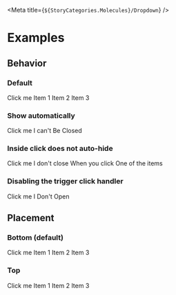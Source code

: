 
<Meta title={`${StoryCategories.Molecules}/Dropdown`} />

<DropdownDocs />

# Examples

## Behavior

### Default

<Canvas>
    <div class="flex justify-center items-start h-48">
        <p-dropdown>
            <p-button variant="secondary" slot="trigger">
                Click me
            </p-button>
            <slot slot="items">
                <p-dropdown-menu-item>Item 1</p-dropdown-menu-item>
                <p-dropdown-menu-item>Item 2</p-dropdown-menu-item>
                <p-dropdown-menu-item>Item 3</p-dropdown-menu-item>
            </slot>
        </p-dropdown>
    </div>
</Canvas>

### Show automatically

<Canvas>
    <div class="flex justify-center items-start h-48">
        <p-dropdown show>
            <p-button variant="secondary" slot="trigger">
                Click me
            </p-button>
            <slot slot="items">
                <p-dropdown-menu-item>I can't</p-dropdown-menu-item>
                <p-dropdown-menu-item>Be</p-dropdown-menu-item>
                <p-dropdown-menu-item>Closed</p-dropdown-menu-item>
            </slot>
        </p-dropdown>
    </div>
</Canvas>

### Inside click does not auto-hide

<Canvas>
    <div class="flex justify-center items-start h-48">
        <p-dropdown inside-click>
            <p-button variant="secondary" slot="trigger">
                Click me
            </p-button>
            <slot slot="items">
                <p-dropdown-menu-item>I don't close</p-dropdown-menu-item>
                <p-dropdown-menu-item>When you click</p-dropdown-menu-item>
                <p-dropdown-menu-item>One of the items</p-dropdown-menu-item>
            </slot>
        </p-dropdown>
    </div>
</Canvas>

### Disabling the trigger click handler

<Canvas>
    <div class="flex justify-center items-start h-48">
        <p-dropdown disable-trigger-click>
            <p-button variant="secondary" slot="trigger">
                Click me
            </p-button>
            <slot slot="items">
                <p-dropdown-menu-item>I</p-dropdown-menu-item>
                <p-dropdown-menu-item>Don't</p-dropdown-menu-item>
                <p-dropdown-menu-item>Open</p-dropdown-menu-item>
            </slot>
        </p-dropdown>
    </div>
</Canvas>

## Placement

### Bottom (default)

<Canvas>
    <div class="flex justify-center items-start h-48">
        <p-dropdown>
            <p-button variant="secondary" slot="trigger">
                Click me
            </p-button>
            <slot slot="items">
                <p-dropdown-menu-item>Item 1</p-dropdown-menu-item>
                <p-dropdown-menu-item>Item 2</p-dropdown-menu-item>
                <p-dropdown-menu-item>Item 3</p-dropdown-menu-item>
            </slot>
        </p-dropdown>
    </div>
</Canvas>

### Top

<Canvas>
    <div class="flex justify-center items-end h-48">
        <p-dropdown placement="top-start">
            <p-button variant="secondary" slot="trigger">
                Click me
            </p-button>
            <slot slot="items">
                <p-dropdown-menu-item>Item 1</p-dropdown-menu-item>
                <p-dropdown-menu-item>Item 2</p-dropdown-menu-item>
                <p-dropdown-menu-item>Item 3</p-dropdown-menu-item>
            </slot>
        </p-dropdown>
    </div>
</Canvas>
